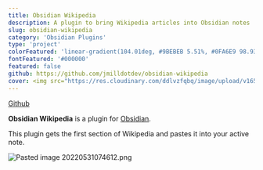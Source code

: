 ```yaml
---
title: Obsidian Wikipedia
description: A plugin to bring Wikipedia articles into Obsidian notes
slug: obsidian-wikipedia
category: 'Obsidian Plugins'
type: 'project'
colorFeatured: 'linear-gradient(104.01deg, #9BEBEB 5.51%, #0FA6E9 98.93%)'
fontFeatured: '#000000'
featured: false
github: https://github.com/jmilldotdev/obsidian-wikipedia
cover: <img src="https://res.cloudinary.com/ddlvzfqbq/image/upload/v1653944182/jmill.dev/projects/obsidian-wikipedia/Pasted%20image%2020220530165607.png" alt="Pasted image 20220530165607.png"/>
---
```


[Github](https://github.com/jmilldotdev/obsidian-wikipedia)

**Obsidian Wikipedia** is a plugin for [Obsidian]([https://obsidian.md](https://obsidian.md/)).

This plugin gets the first section of Wikipedia and pastes it into your active note.

<img src="https://res.cloudinary.com/ddlvzfqbq/image/upload/v1653999996/jmill.dev/projects/obsidian-wikipedia/Pasted%20image%2020220531074612.png" alt="Pasted image 20220531074612.png"/>